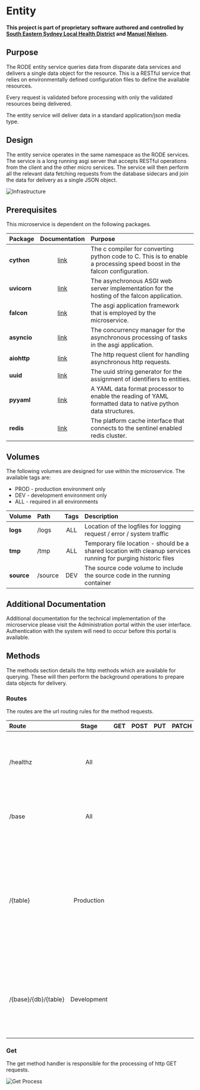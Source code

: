 # Entity

**This project is part of proprietary software authored and controlled by [South Eastern Sydney Local Health District](https://www.seslhd.health.nsw.gov.au/services-clinics/directory/research) and [Manuel Nielsen](mailto:Manuel.Nielsen@health.nsw.gov.au).**

## Purpose

The RODE entity service queries data from disparate data services and delivers a single data object for the resource. This is a RESTful service that relies on environmentally defined configuration files to define the available resources.

Every request is validated before processing with only the validated resources being delivered.

The entity service will deliver data in a standard application/json media type.

## Design

The entity service operates in the same namespace as the RODE services. The service is a long running asgi server that accepts RESTful operations from the client and the other micro services. The service will then perform all the relevant data fetching requests from the database sidecars and join the data for delivery as a single JSON object.

![Infrastructure](https://rode.forske.org/diagrams/entity/infrastructure.drawio.svg)

## Prerequisites

This microservice is dependent on the following packages.

| Package     |                     Documentation                      | Purpose                                                                                                                 |
| :---------- | :----------------------------------------------------: | :---------------------------------------------------------------------------------------------------------------------- |
| **cython**  |              [link](https://cython.org/)               | The c compiler for converting python code to C. This is to enable a processing speed boost in the falcon configuration. |
| **uvicorn** |            [link](https://www.uvicorn.org/)            | The asynchronous ASGI web server implementation for the hosting of the falcon application.                              |
| **falcon**  |    [link](https://falcon.readthedocs.io/en/stable/)    | The asgi application framework that is employed by the microservice.                                                    |
| **asyncio** | [link](https://docs.python.org/3/library/asyncio.html) | The concurrency manager for the asynchronous processing of tasks in the asgi application.                               |
| **aiohttp** |      [link](https://docs.aiohttp.org/en/stable/)       | The http request client for handling asynchronous http requests.                                                        |
| **uuid**    |  [link](https://docs.python.org/3/library/uuid.html)   | The uuid string generator for the assignment of identifiers to entities.                                                |
| **pyyaml**  |        [link](https://pypi.org/project/PyYAML/)        | A YAML data format processor to enable the reading of YAML formatted data to native python data structures.             |
| **redis**   |       [link](https://github.com/redis/redis-py)        | The platform cache interface that connects to the sentinel enabled redis cluster.                                       |

## Volumes

The following volumes are designed for use within the microservice. The available tags are:

- PROD - production environment only
- DEV - development environment only
- ALL - required in all environments

| Volume     | Path    | Tags | Description                                                                                                    |
| :--------- | :------ | :--: | :------------------------------------------------------------------------------------------------------------- |
| **logs**   | /logs   | ALL  | Location of the logfiles for logging request / error / system traffic                                          |
| **tmp**    | /tmp    | ALL  | Temporary file location - should be a shared location with cleanup services running for purging historic files |
| **source** | /source | DEV  | The source code volume to include the source code in the running container                                     |

## Additional Documentation

Additional documentation for the technical implementation of the microservice please visit the Administration portal within the user interface. Authentication with the system will need to occur before this portal is available.

## Methods

The methods section details the http methods which are available for querying. These will then perform the background operations to prepare data objects for delivery.

### Routes

The routes are the url routing rules for the method requests.

| Route                |    Stage    | GET | POST | PUT | PATCH | DELETE | Purpose                                                                                                                                                                     |
| :------------------- | :---------: | :-: | :--: | :-: | :---: | :----: | :-------------------------------------------------------------------------------------------------------------------------------------------------------------------------- |
| /healthz             |     All     |     |      |     |       |        | The health check route that will be queried by the kubernetes health checks.                                                                                                |
| /base                |     All     |     |      |     |       |        | The route for testing the initialisation of the development environment.                                                                                                    |
| /{table}             | Production  |     |      |     |       |        | The route by which http requests should be received for manipulating data within the production environment. This should only ever be accessed from within the K8s cluster. |
| /{base}/{db}/{table} | Development |     |      |     |       |        | The route by which http requests should be received for manipulating data within the development environment.                                                               |

### Get

The get method handler is responsible for the processing of http GET requests.

![Get Process](https://rode.forske.org/diagrams/entity/get.drawio.svg)
